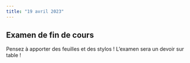 ```yaml
---
title: "19 avril 2023"
---
```


## Examen de fin de cours

::: {.callout-warning}

Pensez à apporter des feuilles et des stylos ! L'examen sera un devoir sur table !

:::
